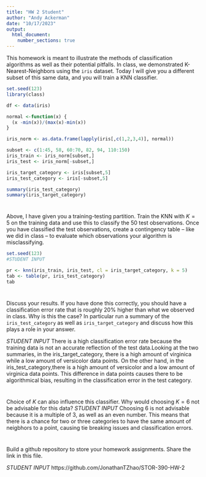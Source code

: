```yaml
---
title: "HW 2 Student"
author: "Andy Ackerman"
date: "10/17/2023"
output: 
  html_document:
    number_sections: true
---
```


This homework is meant to illustrate the methods of classification algorithms as well as their potential pitfalls.  In class, we demonstrated K-Nearest-Neighbors using the `iris` dataset.  Today I will give you a different subset of this same data, and you will train a KNN classifier.  

```r
set.seed(123)
library(class)

df <- data(iris) 

normal <-function(x) {
  (x -min(x))/(max(x)-min(x))   
}

iris_norm <- as.data.frame(lapply(iris[,c(1,2,3,4)], normal))

subset <- c(1:45, 58, 60:70, 82, 94, 110:150)
iris_train <- iris_norm[subset,] 
iris_test <- iris_norm[-subset,] 

iris_target_category <- iris[subset,5]
iris_test_category <- iris[-subset,5]

summary(iris_test_category)
summary(iris_target_category)


```

#
Above, I have given you a training-testing partition.  Train the KNN with $K = 5$ on the training data and use this to classify the 50 test observations.  Once you have classified the test observations, create a contingency table -- like we did in class -- to evaluate which observations your algorithm is misclassifying.   

```r
set.seed(123)
#STUDENT INPUT

pr <- knn(iris_train, iris_test, cl = iris_target_category, k = 5)
tab <- table(pr, iris_test_category)
tab
```


#

Discuss your results.  If you have done this correctly, you should have a classification error rate that is roughly 20% higher than what we observed in class.  Why is this the case? In particular run a summary of the `iris_test_category` as well as `iris_target_category` and discuss how this plays a role in your answer.  

*STUDENT INPUT* 
There is a high classification error rate because the training data is not an accurate reflection of the test data.Looking at the two summaries, in the iris_target_category, there is a high amount of virginica while a low amount of versicolor data points. On the other hand, in the iris_test_category,there is a high amount of versicolor and a low amount of virginica data points. This difference in data points causes there to be algorithmical bias, resulting in the classification error in the test category.


#

Choice of $K$ can also influence this classifier.  Why would choosing $K = 6$ not be advisable for this data? 
*STUDENT INPUT*
Choosing 6 is not advisable because it is a multiple of 3, as well as an even number. This means that there is a chance for two or three categories to have the same amount of neigbhors to a point, causing tie breaking issues and classification errors.


#

Build a github repository to store your homework assignments.  Share the link in this file.  

*STUDENT INPUT*
https://github.com/JonathanTZhao/STOR-390-HW-2
